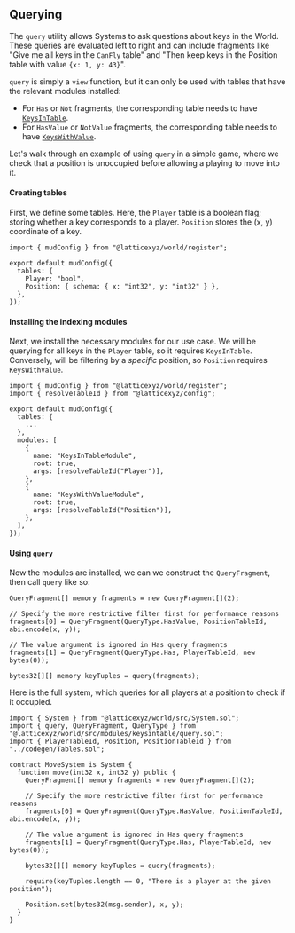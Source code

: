 ## Querying

The `query` utility allows Systems to ask questions about keys in the World. These queries are evaluated left to right and can include fragments like "Give me all keys in the `CanFly` table" and "Then keep keys in the Position table with value `{x: 1, y: 43}`".

`query` is simply a `view` function, but it can only be used with tables that have the relevant modules installed:

- For `Has` or `Not` fragments, the corresponding table needs to have [`KeysInTable`](/world/modules#keysintablemodule).
- For `HasValue` or `NotValue` fragments, the corresponding table needs to have [`KeysWithValue`](/world/modules#keyswithvaluemodule).

Let's walk through an example of using `query` in a simple game, where we check that a position is unoccupied before allowing a playing to move into it.

#### Creating tables

First, we define some tables. Here, the `Player` table is a boolean flag; storing whether a key corresponds to a player. `Position` stores the (x, y) coordinate of a key.

```tsx
import { mudConfig } from "@latticexyz/world/register";

export default mudConfig({
  tables: {
    Player: "bool",
    Position: { schema: { x: "int32", y: "int32" } },
  },
});
```

#### Installing the indexing modules

Next, we install the necessary modules for our use case. We will be querying for all keys in the `Player` table, so it requires `KeysInTable`. Conversely, will be filtering by a _specific_ position, so `Position` requires `KeysWithValue`.

```tsx
import { mudConfig } from "@latticexyz/world/register";
import { resolveTableId } from "@latticexyz/config";

export default mudConfig({
  tables: {
    ...
  },
  modules: [
    {
      name: "KeysInTableModule",
      root: true,
      args: [resolveTableId("Player")],
    },
    {
      name: "KeysWithValueModule",
      root: true,
      args: [resolveTableId("Position")],
    },
  ],
});
```

#### Using `query`

Now the modules are installed, we can we construct the `QueryFragment`, then call `query` like so:

```solidity
QueryFragment[] memory fragments = new QueryFragment[](2);

// Specify the more restrictive filter first for performance reasons
fragments[0] = QueryFragment(QueryType.HasValue, PositionTableId, abi.encode(x, y));

// The value argument is ignored in Has query fragments
fragments[1] = QueryFragment(QueryType.Has, PlayerTableId, new bytes(0));

bytes32[][] memory keyTuples = query(fragments);
```

Here is the full system, which queries for all players at a position to check if it occupied.

```solidity
import { System } from "@latticexyz/world/src/System.sol";
import { query, QueryFragment, QueryType } from "@latticexyz/world/src/modules/keysintable/query.sol";
import { PlayerTableId, Position, PositionTableId } from "../codegen/Tables.sol";

contract MoveSystem is System {
  function move(int32 x, int32 y) public {
    QueryFragment[] memory fragments = new QueryFragment[](2);

    // Specify the more restrictive filter first for performance reasons
    fragments[0] = QueryFragment(QueryType.HasValue, PositionTableId, abi.encode(x, y));

    // The value argument is ignored in Has query fragments
    fragments[1] = QueryFragment(QueryType.Has, PlayerTableId, new bytes(0));

    bytes32[][] memory keyTuples = query(fragments);

    require(keyTuples.length == 0, "There is a player at the given position");

    Position.set(bytes32(msg.sender), x, y);
  }
}
```
